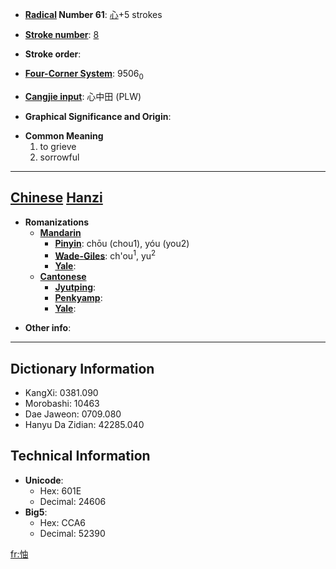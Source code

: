 * '''[[Wiktionary:Chinese radical index| Radical]] Number 61''': [[Wiktionary:Chinese radical index 心|心]]+5 strokes

* '''[[Wiktionary:Chinese total strokes index|Stroke number]]''': [[Wiktionary:Chinese total strokes index 8|8]]

* '''Stroke order''': 

* '''[[Wiktionary:Chinese four corner index|Four-Corner System]]''': 9506<sub>0</sub>

* '''[[Wiktionary:Chinese Cangjie index|Cangjie input]]''': 心中田 (PLW)

* '''Graphical Significance and Origin''': 

* '''Common Meaning'''
*#to grieve
*# sorrowful


----

== [[Chinese]] [[Hanzi]] ==

* '''Romanizations'''
** '''[[Mandarin]]'''
*** '''[[Pinyin]]''': chōu (chou1), yóu (you2)
*** '''[[Wade-Giles]]''': ch'ou<sup>1</sup>, yu<sup>2</sup>
*** '''[[Yale]]''': 
** '''[[Cantonese]]'''
*** '''[[Jyutping]]''':
*** '''[[Penkyamp]]''': 
*** '''[[Yale]]''': 

* '''Other info''': 

----

== Dictionary Information ==

* KangXi: 0381.090
* Morobashi: 10463
* Dae Jaweon: 0709.080
* Hanyu Da Zidian: 42285.040

== Technical Information ==

* '''Unicode''':
** Hex: 601E
** Decimal: 24606
* '''Big5''':
** Hex: CCA6
** Decimal: 52390

[[fr:怞]]